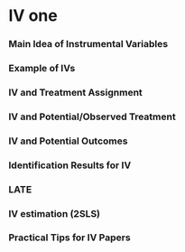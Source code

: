 # IV one

### Main Idea of Instrumental Variables {-}

### Example of IVs {-}

### IV and Treatment Assignment {-}

### IV and Potential/Observed Treatment {-}

### IV and Potential Outcomes {-}

### Identification Results for IV {-}

### LATE {-}

### IV estimation (2SLS) {-}

### Practical Tips for IV Papers {-}


